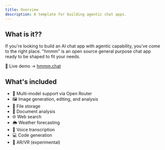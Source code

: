 ```yaml
---
title: Overview
description: A template for building agentic chat apps.
---
```


## What is it??

If you're looking to build an AI chat app with agentic capability, you've come to the right place. "hmmm" is an open source general purpose chat app ready to be shaped to fit your needs.

🔗 Live demo -> [hmmm.chat](https://hmmm.chat)

## What's included

- 🧠 Multi-model support via Open Router
- 🖼️ Image generation, editing, and analysis
- 💾 File storage
- 📄 Document analysis
- 🌐 Web search
- 🌦️ Weather forecasting
- 🎤 Voice transcription
- 💻 Code generation
- 🧊 AR/VR (experimental)
